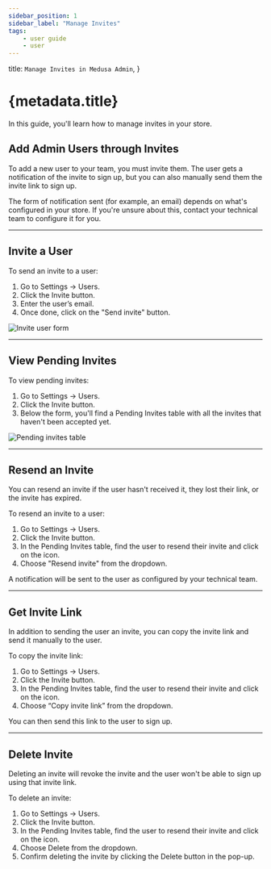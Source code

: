 ```yaml
---
sidebar_position: 1
sidebar_label: "Manage Invites"
tags:
    - user guide
    - user
---
```



  title: `Manage Invites in Medusa Admin`,
}

# {metadata.title}

In this guide, you'll learn how to manage invites in your store.

## Add Admin Users through Invites

To add a new user to your team, you must invite them. The user gets a notification of the invite to sign up, but you can also manually send them the invite link to sign up.

<Note>

The form of notification sent (for example, an email) depends on what's configured in your store. If you're unsure about this, contact your technical team to configure it for you.

</Note>

---

## Invite a User

To send an invite to a user:

1. Go to Settings → Users.
2. Click the Invite button.
3. Enter the user’s email.
4. Once done, click on the "Send invite" button.

![Invite user form](https://res.cloudinary.com/dza7lstvk/image/upload/v1739964961/User%20Guide/Screenshot_2025-02-19_at_1.35.52_PM_rewdrm.png)

---

## View Pending Invites

To view pending invites:

1. Go to Settings → Users.
2. Click the Invite button.
3. Below the form, you'll find a Pending Invites table with all the invites that haven't been accepted yet.

![Pending invites table](https://res.cloudinary.com/dza7lstvk/image/upload/v1739964999/User%20Guide/Screenshot_2025-02-19_at_1.36.30_PM_jvkqcw.png)

---

## Resend an Invite

You can resend an invite if the user hasn't received it, they lost their link, or the invite has expired.

To resend an invite to a user:

1. Go to Settings → Users.
2. Click the Invite button.
3. In the Pending Invites table, find the user to resend their invite and click on the <InlineIcon Icon={EllipsisHorizontal} alt="three-dots" /> icon.
4. Choose "Resend invite" from the dropdown.

A notification will be sent to the user as configured by your technical team.

---

## Get Invite Link

In addition to sending the user an invite, you can copy the invite link and send it manually to the user.

To copy the invite link:

1. Go to Settings → Users.
2. Click the Invite button.
3. In the Pending Invites table, find the user to resend their invite and click on the <InlineIcon Icon={EllipsisHorizontal} alt="three-dots" /> icon.
3. Choose “Copy invite link” from the dropdown.

You can then send this link to the user to sign up.

---

## Delete Invite

<Note type="warning">

Deleting an invite will revoke the invite and the user won't be able to sign up using that invite link.

</Note>

To delete an invite:

1. Go to Settings → Users.
2. Click the Invite button.
3. In the Pending Invites table, find the user to resend their invite and click on the <InlineIcon Icon={EllipsisHorizontal} alt="three-dots" /> icon.
4. Choose Delete from the dropdown.
5. Confirm deleting the invite by clicking the Delete button in the pop-up.
